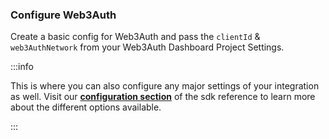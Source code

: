 ### Configure Web3Auth

Create a basic config for Web3Auth and pass the `clientId` & `web3AuthNetwork` from your Web3Auth Dashboard Project Settings.

:::info

This is where you can also configure any major settings of your integration as well. Visit our [**configuration section**](/embedded-wallets/sdk/js/config) of the sdk reference to learn more about the different options available.

:::
